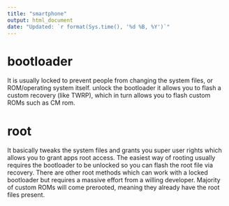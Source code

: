 ---
title: "smartphone"
output: html_document
date: "Updated: `r format(Sys.time(), '%d %B, %Y')`"
---


# bootloader

It is usually locked to prevent people from changing the system files, or ROM/operating system itself.
unlock the bootloader it allows you to flash a custom recovery (like TWRP), which in turn allows you to flash custom ROMs such as CM rom. 

# root

It basically tweaks the system files and grants you super user rights which allows you to grant apps root access.
The easiest way of rooting usually requires the bootloader to be unlocked so you can flash the root file via recovery. There are other root methods which can work with a locked bootloader but requires a massive effort from a willing developer.
Majority of custom ROMs will come prerooted, meaning they already have the root files present.
 
 